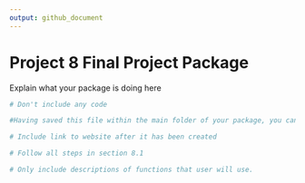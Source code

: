 ```yaml
---
output: github_document
---
```


# Project 8 Final Project Package
  
Explain what your package is doing here


```r

# Don't include any code

#Having saved this file within the main folder of your package, you can compile this document using the pkgdown package (this can be installed by executing the following command in your console: devtools::install_github("hadley/pkgdown")). When the latter package is installed and loaded, all you need to do is execute the command pkgdown::build_site() to obtain the following web-page:

# Include link to website after it has been created

# Follow all steps in section 8.1

# Only include descriptions of functions that user will use.

```